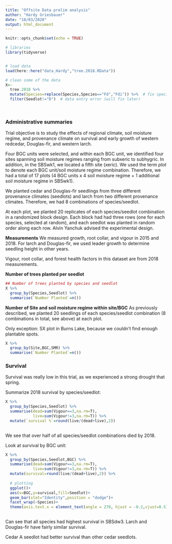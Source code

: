 ```yaml
---
title: "Offsite Data prelim analysis"
author: "Hardy Griesbauer"
date: "18/03/2020"
output: html_document
---
```


```r
knitr::opts_chunk$set(echo = TRUE)

# libraries
library(tidyverse)


# load data
load(here::here("data_Hardy","tree.2018.RData"))

# clean some of the data
X<-
  tree.2018 %>% 
  mutate(Species=replace(Species,Species=="Fd","Fdi")) %>%  # fix species data entry error
  filter(Seedlot!="D")  # data entry error (will fix later)
  
  

```

### Administrative summaries
Trial objective is to study the effects of regional climate, soil moisture regime, and provenance climate on survival and early growth of western redcedar, Douglas-fir, and western larch.

Four BGC units were selected, and within each BGC unit, we identified four sites spanning soil moisture regimes ranging from subxeric to subhygric.  In addition, in the SBSwk1, we located a fifth site (xeric).  We used the term *plot* to denote each BGC unit/soil moisture regime combination.  Therefore, we had a total of 17 plots (4 BGC units x 4 soil moisture regime + 1 additional soil moisture regime in SBSwk1).  

We planted cedar and Douglas-fir seedlings from three different provenance climates (seedlots) and larch from two different provenance climates.  Therefore, we had 8 combinations of species/seedlot.

At each plot, we planted 20 replicates of each species/seedlot combination in a randomized block design.  Each block had had three rows (one for each species, selected at random), and each seedlot was planted in random order along each row.  Alvin Yanchuk advised the experimental design.

**Measurements**
We measured growth, root collar, and vigour in 2015 and 2018.  For larch and Douglas-fir, we used leader growth to determine seedling height in other years.

Vigour, root collar, and forest health factors in this dataset are from 2018 measurements.

**Number of trees planted per seedlot**
```r

## Number of trees planted by species and seedlot
X %>% 
  group_by(Species,Seedlot) %>%
  summarise(`Number Planted`=n()) 
```

**Number of Site and soil moisture regime within site/BGC**
As previously described, we planted 20 seedlings of each species/seedlot combination (8 combinations in total, see above) at each plot.  

Only exception: SX plot in Burns Lake, because we couldn't find enough plantable spots.

```r
X %>% 
  group_by(Site,BGC,SMR) %>%
  summarise(`Number Planted`=n()) 

```

### Survival
Survival was really low in this trial, as we experienced a strong drought that spring.

Summarize 2018 survival by species/seedlot:
```r
X %>% 
  group_by(Species,Seedlot) %>% 
  summarise(dead=sum(Vigour==3,na.rm=T),
            live=sum(Vigour!=3,na.rm=T)) %>% 
  mutate(`survival %`=round(live/(dead+live),2))
  

```

We see that over half of all species/seedlot combinations died by 2018.

Look at survival by BGC unit:
```r
X %>% 
  group_by(Species,Seedlot,BGC) %>% 
  summarise(dead=sum(Vigour==3,na.rm=T),
            live=sum(Vigour!=3,na.rm=T)) %>% 
  mutate(survival=round(live/(dead+live),2)) %>% 
  
  # plotting
  ggplot()+
  aes(x=BGC,y=survival,fill=Seedlot)+
  geom_bar(stat="Identity",position = "dodge")+
  facet_wrap(~Species)+
  theme(axis.text.x = element_text(angle = 270, hjust = -0.2,vjust=0.5))
  

```

Can see that all species had highest survival in SBSdw3.  Larch and Douglas-fir have fairly similar survival.

Cedar A seedlot had better survival than other cedar seedlots.


